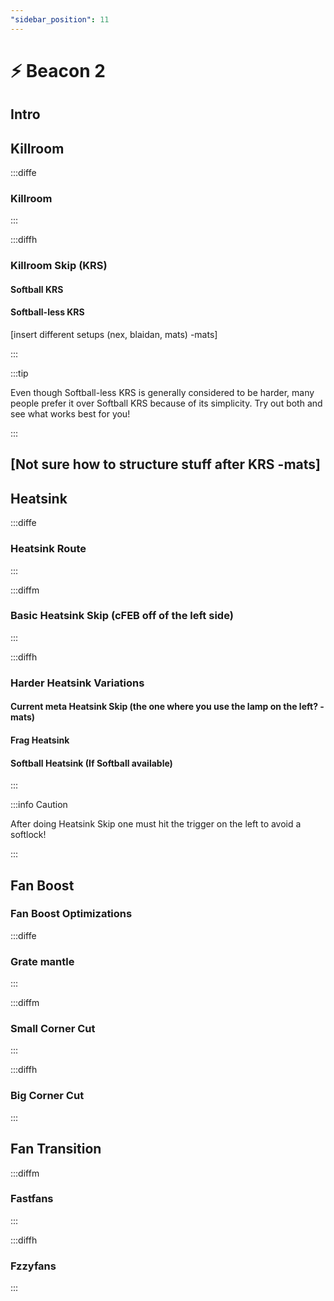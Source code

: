 ```yaml
---
"sidebar_position": 11
---
```



# ⚡ Beacon 2

## Intro



## Killroom

:::diffe

### Killroom

<YouTube youTubeId="GopuESPcoZo"/>

:::

:::diffh

### Killroom Skip (KRS)

#### Softball KRS

#### Softball-less KRS

[insert different setups (nex, blaidan, mats) -mats]

:::

:::tip

Even though Softball-less KRS is generally considered to be harder, many people prefer it over Softball KRS because of its simplicity.
Try out both and see what works best for you!

:::

## [Not sure how to structure stuff after KRS -mats]

## Heatsink

:::diffe

### Heatsink Route

<YouTube youTubeId="MY7QM8NCUbk"/>

:::

:::diffm

### Basic Heatsink Skip (cFEB off of the left side)

:::

:::diffh

### Harder Heatsink Variations

#### Current meta Heatsink Skip (the one where you use the lamp on the left? -mats)

#### Frag Heatsink

#### Softball Heatsink (If Softball available)

:::

:::info Caution

After doing Heatsink Skip one must hit the trigger on the left to avoid a softlock!

:::

## Fan Boost

### Fan Boost Optimizations

:::diffe

### Grate mantle

:::

:::diffm

### Small Corner Cut

:::

:::diffh

### Big Corner Cut

:::

## Fan Transition

:::diffm

### Fastfans

:::

:::diffh

### Fzzyfans

:::
